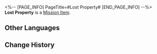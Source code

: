 <%-- [PAGE_INFO]
PageTitle=#Lost Property#
[END_PAGE_INFO] --%>
{{Item Infobox
|id          = 140492
|image       = Item Lost Property.png
|type        = Mission Item
|invCategory = Missions
|rarity      = 3
|effect      = 
|description = A notebook lost by someone &mdash; its corners are yellowed and the majority of the notes within have been rendered incomprehensible by some kind of red rust-like stains.
}}
'''Lost Property''' is a [[Mission Item]].

==Other Languages==
{{Other Languages
|en   = Lost Property
|zhs  = 某人的遗失物
|zht  = 某人的遺失物
|ja   = 誰かの落とし物
|ko   = 누군가의 분실물
|es   = Objeto perdido
|fr   = Carnet perdu
|ru   = Забытая вещь
|th   = ของที่สูญหายของใครบางคน
|vi   = Vật Thất Lạc Của Ai Đó
|de   = Verlorener Besitz
|id   = Barang Hilang Seseorang
|pt   = Propriedade Perdida
}}

==Change History==
{{Change History|2.2}}